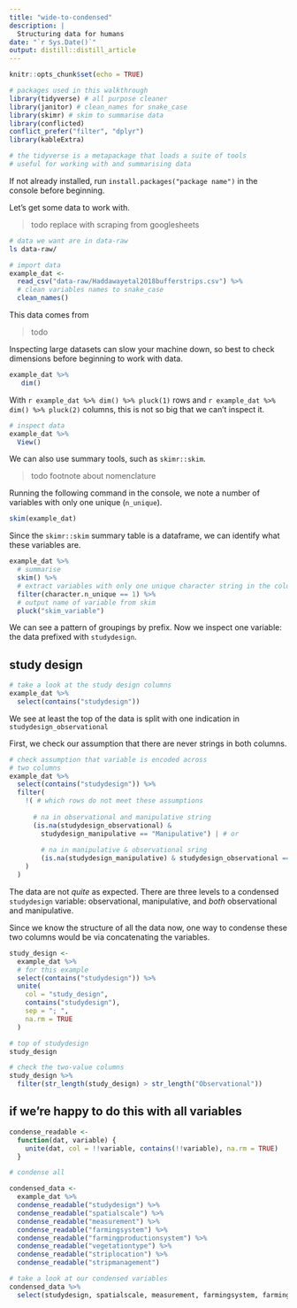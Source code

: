 ```yaml
---
title: "wide-to-condensed"
description: |
  Structuring data for humans
date: "`r Sys.Date()`"
output: distill::distill_article
---
```


```r
knitr::opts_chunk$set(echo = TRUE)
```


```r
# packages used in this walkthrough
library(tidyverse) # all purpose cleaner
library(janitor) # clean_names for snake_case
library(skimr) # skim to summarise data
library(conflicted)
conflict_prefer("filter", "dplyr")
library(kableExtra)

# the tidyverse is a metapackage that loads a suite of tools
# useful for working with and summarising data
```
<aside>
If not already installed, run `install.packages("package name")` in the console before beginning.
</aside>


Let's get some data to work with.

> todo replace with scraping from googlesheets

```bash
# data we want are in data-raw
ls data-raw/

```


```r

# import data
example_dat <- 
  read_csv("data-raw/Haddawayetal2018bufferstrips.csv") %>% 
  # clean variables names to snake_case
  clean_names()

```
<aside>
This data comes from 

> todo

</aside>



Inspecting large datasets can slow your machine down, so best to check dimensions before beginning to work with data.

```r
example_dat %>%
   dim()

```

With `r example_dat %>% dim() %>% pluck(1)` rows and `r example_dat %>% dim() %>% pluck(2)` columns, this is not so big that we can't inspect it. 

```r
# inspect data 
example_dat %>% 
  View()

```

We can also use summary tools, such as `skimr::skim`.

> todo footnote about nomenclature

Running the following command in the console, we note a number of variables with only one unique (`n_unique`). 

```r
skim(example_dat)

```

Since the `skimr::skim` summary table is a dataframe, we can identify what these variables are.

```r
example_dat %>% 
  # summarise
  skim() %>%
  # extract variables with only one unique character string in the column
  filter(character.n_unique == 1) %>% 
  # output name of variable from skim
  pluck("skim_variable") 

```

We can see a pattern of groupings by prefix. Now we inspect one variable: the data prefixed with `studydesign`. 

## study design

```r
# take a look at the study design columns
example_dat %>% 
  select(contains("studydesign"))

```

We see at least the top of the data is split with one indication in `studydesign_observational`

First, we check our assumption that there are never strings in both columns.

```r

# check assumption that variable is encoded across
# two columns
example_dat %>% 
  select(contains("studydesign")) %>% 
  filter(
    !( # which rows do not meet these assumptions
      
      # na in observational and manipulative string
      (is.na(studydesign_observational) & 
        studydesign_manipulative == "Manipulative") | # or
        
        # na in manipulative & observational sring
        (is.na(studydesign_manipulative) & studydesign_observational == "Observational")
    )
  )

```

The data are not _quite_ as expected. There are three levels to a condensed `studydesign` variable: observational, manipulative, and _both_ observational and manipulative.

Since we know the structure of all the data now, one way to condense these two columns would be via concatenating the variables.

```r
study_design <- 
  example_dat %>%
  # for this example
  select(contains("studydesign")) %>% 
  unite(
    col = "study_design",
    contains("studydesign"),
    sep = "; ",
    na.rm = TRUE
  ) 

# top of studydesign
study_design

# check the two-value columns
study_design %>% 
  filter(str_length(study_design) > str_length("Observational"))

```

## if we're happy to do this with all variables

```r
condense_readable <-
  function(dat, variable) {
    unite(dat, col = !!variable, contains(!!variable), na.rm = TRUE)
  }

```

```r
# condense all

condensed_data <- 
  example_dat %>% 
  condense_readable("studydesign") %>% 
  condense_readable("spatialscale") %>% 
  condense_readable("measurement") %>% 
  condense_readable("farmingsystem") %>% 
  condense_readable("farmingproductionsystem") %>% 
  condense_readable("vegetationtype") %>% 
  condense_readable("striplocation") %>% 
  condense_readable("stripmanagement") 

# take a look at our condensed variables
condensed_data %>% 
  select(studydesign, spatialscale, measurement, farmingsystem, farmingproductionsystem, vegetationtype, striplocation, stripmanagement)

```

